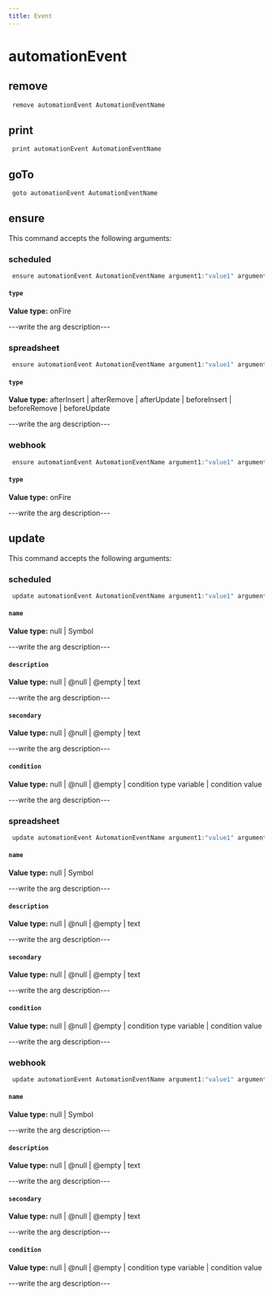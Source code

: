 ```yaml
---
title: Event
---
```


# automationEvent

## remove

```js filename="Terminal" copy
 remove automationEvent AutomationEventName
```


## print

```js filename="Terminal" copy
 print automationEvent AutomationEventName
```


## goTo


```js filename="Terminal" copy
 goto automationEvent AutomationEventName
```

## ensure

This command accepts the following arguments:

### scheduled
```js filename="Terminal" copy
 ensure automationEvent AutomationEventName argument1:"value1" argument2:"value2"
```

#### `type`
**Value type:** onFire

---write the arg description---

### spreadsheet
```js filename="Terminal" copy
 ensure automationEvent AutomationEventName argument1:"value1" argument2:"value2"
```

#### `type`
**Value type:** afterInsert | afterRemove | afterUpdate | beforeInsert | beforeRemove | beforeUpdate

---write the arg description---

### webhook
```js filename="Terminal" copy
 ensure automationEvent AutomationEventName argument1:"value1" argument2:"value2"
```

#### `type`
**Value type:** onFire

---write the arg description---


## update

This command accepts the following arguments:

### scheduled
```js filename="Terminal" copy
 update automationEvent AutomationEventName argument1:"value1" argument2:"value2"
```

#### `name`
**Value type:** null | Symbol

---write the arg description---

#### `description`
**Value type:** null | @null | @empty | text

---write the arg description---

#### `secondary`
**Value type:** null | @null | @empty | text

---write the arg description---

#### `condition`
**Value type:** null | @null | @empty | condition type variable | condition value

---write the arg description---

### spreadsheet
```js filename="Terminal" copy
 update automationEvent AutomationEventName argument1:"value1" argument2:"value2"
```

#### `name`
**Value type:** null | Symbol

---write the arg description---

#### `description`
**Value type:** null | @null | @empty | text

---write the arg description---

#### `secondary`
**Value type:** null | @null | @empty | text

---write the arg description---

#### `condition`
**Value type:** null | @null | @empty | condition type variable | condition value

---write the arg description---

### webhook
```js filename="Terminal" copy
 update automationEvent AutomationEventName argument1:"value1" argument2:"value2"
```

#### `name`
**Value type:** null | Symbol

---write the arg description---

#### `description`
**Value type:** null | @null | @empty | text

---write the arg description---

#### `secondary`
**Value type:** null | @null | @empty | text

---write the arg description---

#### `condition`
**Value type:** null | @null | @empty | condition type variable | condition value

---write the arg description---


